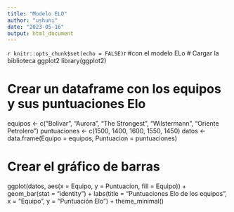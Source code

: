 ```yaml
---
title: "Modelo ELO"
author: "ushuni"
date: "2023-05-16"
output: html_document
---
```

```r
knitr::opts_chunk$set(echo = FALSE)
```r
#con el modelo ELo
# Cargar la biblioteca ggplot2
library(ggplot2)

# Crear un dataframe con los equipos y sus puntuaciones Elo
equipos <- c("Bolivar", "Aurora", "The Strongest", "Wilstermann", "Oriente Petrolero")
puntuaciones <- c(1500, 1400, 1600, 1550, 1450)
datos <- data.frame(Equipo = equipos, Puntuacion = puntuaciones)

# Crear el gráfico de barras
ggplot(datos, aes(x = Equipo, y = Puntuacion, fill = Equipo)) +
  geom_bar(stat = "identity") +
  labs(title = "Puntuaciones Elo de los equipos", x = "Equipo", y = "Puntuación Elo") +
  theme_minimal()
